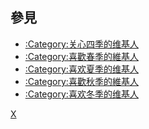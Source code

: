 {{Catmore|夏季}}

==參見==
*[[:Category:关心四季的维基人|:Category:关心四季的维基人]]
*[[:Category:喜歡春季的維基人|:Category:喜歡春季的維基人]]
*[[:Category:喜欢夏季的维基人|:Category:喜欢夏季的维基人]]
*[[:Category:喜歡秋季的維基人|:Category:喜歡秋季的維基人]]
*[[:Category:喜欢冬季的维基人|:Category:喜欢冬季的维基人]]

[[Category:关心四季的维基人|X]]
